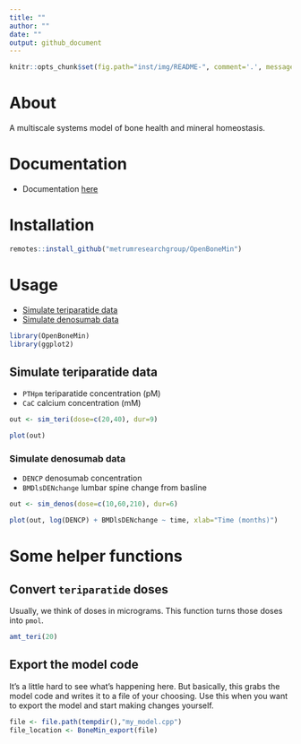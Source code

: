 ```yaml
---
title: ""
author: ""
date: ""
output: github_document
---
```


```r
knitr::opts_chunk$set(fig.path="inst/img/README-", comment='.', message=FALSE)
```

# About
A multiscale systems model of bone health and mineral homeostasis. 

# Documentation
- Documentation [here](vignettes/modeldoc.Rmd)

# Installation
```r
remotes::install_github("metrumresearchgroup/OpenBoneMin")
```

# Usage

- [Simulate teriparatide data](#teri)
- [Simulate denosumab data](#denos)



```r
library(OpenBoneMin)
library(ggplot2)
```


<a name="teri"></a>

## Simulate teriparatide data

- `PTHpm` teriparatide concentration (pM)
- `CaC` calcium concentration (mM)

```r
out <- sim_teri(dose=c(20,40), dur=9)

plot(out)
```


<a name="denos"></a>

### Simulate denosumab data

- `DENCP` denosumab concentration
- `BMDlsDENchange` lumbar spine change from basline


```r
out <- sim_denos(dose=c(10,60,210), dur=6)

plot(out, log(DENCP) + BMDlsDENchange ~ time, xlab="Time (months)")
```



# Some helper functions

## Convert `teriparatide` doses

Usually, we think of doses in micrograms.  This function turns those
doses into `pmol`.

```r
amt_teri(20)
```

## Export the model code

It's a little hard to see what's happening here.  But basically, this grabs
the model code and writes it to a file of your choosing.  Use this when 
you want to export the model and start making changes yourself.

```r
file <- file.path(tempdir(),"my_model.cpp")
file_location <- BoneMin_export(file)
```


